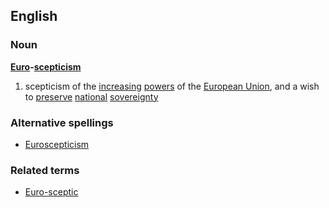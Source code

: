 ==English==
===Noun===
{{wikipediapar|Euroscepticism}}
'''[[Euro]]-[[scepticism]]'''
# scepticism of the [[increasing]] [[power]]s of the [[European Union]], and a wish to [[preserve]] [[national]] [[sovereignty]]
===Alternative spellings===
*[[Euroscepticism]]
===Related terms===
*[[Euro-sceptic]]